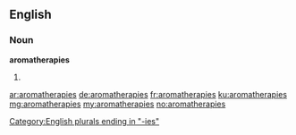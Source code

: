 ==English==

===Noun===
'''aromatherapies'''

# {{plural of|aromatherapy}}

[[Category:English plurals ending in "-ies"]]

[[ar:aromatherapies]]
[[de:aromatherapies]]
[[fr:aromatherapies]]
[[ku:aromatherapies]]
[[mg:aromatherapies]]
[[my:aromatherapies]]
[[no:aromatherapies]]